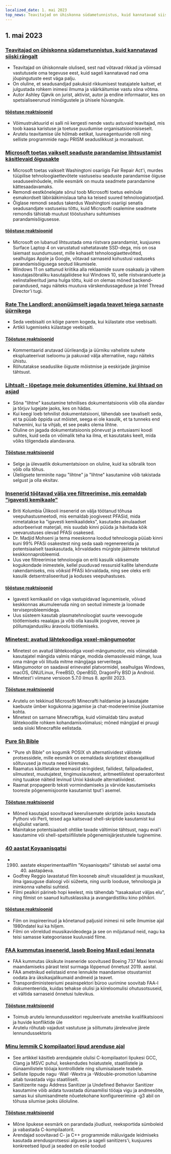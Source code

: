 ```yaml
---
localized_date: 1. mai 2023
top_news: Teavitajad on ühiskonna südametunnistus, kuid kannatavad siiski rängalt
---
```


## 1. mai 2023

### [Teavitajad on ühiskonna südametunnistus, kuid kannatavad siiski rängalt](https://covertactionmagazine.com/2023/04/25/whistleblowers-are-the-conscience-of-society-yet-suffer-gravely-for-trying-to-hold-the-rich-and-powerful-accountable-for-their-sins/)

- Teavitajad on ühiskonnale olulised, sest nad võtavad rikkad ja võimsad vastutusele oma tegevuse eest, kuid sageli kannatavad nad oma jõupingutuste eest väga palju.
- On oluline, et seadusandjad pakuksid rikkumisest teatajatele kaitset, et julgustada rohkem inimesi ilmuma ja väärkäitumise vastu sõna võtma.
- Autor Ashley Gjøvik on jurist, aktivist, autor ja endine informaator, kes on spetsialiseerunud inimõigustele ja ühisele hüvangule.

#### [tööstuse reaktsioonid](http://news.ycombinator.com/item?id=35762780)

- Võimustruktuurid ei salli nii kergesti nende vastu astuvaid teavitajad, mis toob kaasa karistuse ja toetuse puudumise organisatsioonisiseselt.
- Arutelu teavitamise üle hõlmab eetikat, luureagentuuride rolli ning selliste programmide nagu PRISM seaduslikkust ja moraalsust.

### [Microsoft toetas vaikselt seaduste parandamise lihtsustamist käsitlevaid õigusakte](https://grist.org/technology/microsoft-right-to-repair-quietly-supported-legislation-to-make-it-easier-to-fix-devices-heres-why-thats-a-big-deal/)

- Microsoft toetas vaikselt Washingtoni osariigis Fair Repair Act'i, murdes tüüpilise tehnoloogiaettevõtete vastuseisu seaduste parandamise õiguse seaduseelnõudele, mille eesmärk on muuta seadmete parandamine kättesaadavamaks.
- Remondi eestkõnelejate sõnul toob Microsofti toetus eelnõule esmakordselt läbirääkimislaua taha ka teised suured tehnoloogiatootjad.
- Õiglase remondi seadus takerdus Washingtoni osariigi senatis seadusandjate vastuseisu tõttu, kuid Microsofti osalemine seadmete remondis tähistab muutust tööstusharu suhtumises parandamisõigusesse.

#### [tööstuse reaktsioonid](http://news.ycombinator.com/item?id=35758842)

- Microsoft on lubanud lihtsustada oma riistvara parandamist, kusjuures Surface Laptop 4 on varustatud vahetatavate SSD-dega, mis on osa laiemast suundumusest, mille kohaselt tehnoloogiaettevõtted, sealhulgas Apple ja Google, võtavad sarnaseid kohustusi vastuseks parandamisõigusega seotud liikumisele.
- Windows 11 on sattunud kriitika alla reklaamide suure osakaalu ja vähem kasutajasõbraliku kasutajaliidese kui Windows 10, selle riistvaranõuete ja eelinstalleeritud jama hulga tõttu, kuid on olemas mõned backend-parandused, nagu näiteks muutuva värskendussageduse ja Intel Thread Director'i tugi.

### [Rate The Landlord: anonüümselt jagada teavet teiega sarnaste üürnikega](https://ratethelandlord.org)

- Seda veebisaiti on kõige parem kogeda, kui külastate otse veebisaiti.
- Artikli lugemiseks külastage veebisaiti.

#### [Tööstuse reaktsioonid](http://news.ycombinator.com/item?id=35759016)

- Kommentaarid arutavad üürileandja ja üürniku vaheliste suhete ekspluateerivat iseloomu ja pakuvad välja alternatiive, nagu näiteks ühistu.
- Rõhutatakse seaduslike õiguste mõistmise ja eeskirjade järgimise tähtsust.

### [Lihtsalt - lõpetage meie dokumentides ütlemine, kui lihtsad on asjad](https://justsimply.dev/)

- Sõna "lihtne" kasutamine tehnilises dokumentatsioonis võib olla alandav ja tõrjuv lugejate jaoks, kes on hädas.
- Kui keegi loeb tehnilist dokumentatsiooni, tähendab see tavaliselt seda, et ta püüab õppida uut mõistet, seega ei ole kasulik, et ta tunneks end halvemini, kui ta vihjab, et see peaks olema lihtne.
- Oluline on jagada dokumentatsioonis põnevust ja entusiasmi koodi suhtes, kuid seda on võimalik teha ka ilma, et kasutataks keelt, mida võiks tõlgendada alandavana.

#### [Tööstuse reaktsioonid](http://news.ycombinator.com/item?id=35759449)

- Selge ja ülevaatlik dokumentatsioon on oluline, kuid ka sõbralik toon võib olla tõhus.
- Üleliigsete terminite nagu "lihtne" ja "lihtne" kasutamine võib takistada selgust ja olla eksitav.

### [Insenerid töötavad välja vee filtreerimise, mis eemaldab "igavesti kemikaale"](https://news.ubc.ca/2023/03/22/new-ubc-water-treatment-zaps-forever-chemicals-for-good/)

- Briti Kolumbia Ülikooli insenerid on välja töötanud tõhusa veepuhastusmeetodi, mis eemaldab joogiveest PFASid, mida nimetatakse ka "igavesti kemikaalideks", kasutades ainulaadset adsorbeerivat materjali, mis suudab kinni püüda ja hävitada kõik veevarustuses olevad PFASi osakesed.
- Dr. Madjid Mohseni ja tema meeskonna loodud tehnoloogia püüab kinni kuni 99% PFASi osakestest ning seda saab regenereerida ja potentsiaalselt taaskasutada, kõrvaldades mürgiste jäätmete tekitatud keskkonnaprobleemid.
- Uus vee filtreerimise tehnoloogia on eriti kasulik väiksemate kogukondade inimestele, kellel puuduvad ressursid kallite lahenduste rakendamiseks, mis võiksid PFASi kõrvaldada, ning see oleks eriti kasulik detsentraliseeritud ja koduses veepuhastuses.

#### [tööstuse reaktsioonid](http://news.ycombinator.com/item?id=35764476)

- Igavesti kemikaalid on väga vastupidavad lagunemisele, võivad keskkonnas akumuleeruda ning on seotud inimeste ja loomade terviseprobleemidega.
- Uus süsteem kasutab plasmatehnoloogiat suurte veevoogude töötlemiseks reaalajas ja võib olla kasulik joogivee, reovee ja põllumajandusliku äravoolu töötlemiseks.

### [Minetest: avatud lähtekoodiga voxel-mängumootor](https://www.minetest.net/)

- Minetest on avatud lähtekoodiga voxel-mängumootor, mis võimaldab kasutajatel mängida valmis mänge, modida olemasolevaid mänge, luua oma mänge või liituda mitme mängijaga serveritega.
- Mängumootor on saadaval erinevatel platvormidel, sealhulgas Windows, macOS, GNU/Linux, FreeBSD, OpenBSD, DragonFly BSD ja Android.
- Minetest'i viimane versioon 5.7.0 ilmus 8. aprillil 2023.

#### [Tööstuse reaktsioonid](http://news.ycombinator.com/item?id=35766570)

- Arutelu on tekkinud Microsofti Minecrafti haldamise ja kasutajate kaebuste ümber kogukonna jagamise ja chat-modereerimise jõustamise kohta.
- Minetest on sarnane Minecraftiga, kuid võimaldab tänu avatud lähtekoodile rohkem kohandamisvõimalusi; mõned mängijad ei pruugi seda siiski Minecraftile eelistada.

### [Pure Sh Bible](https://github.com/dylanaraps/pure-sh-bible)

- "Pure sh Bible" on kogumik POSIX sh alternatiividest välistele protsessidele, mille eesmärk on eemaldada skriptidest ebavajalikud sõltuvused ja muuta need kiiremaks.
- Raamatus käsitletakse teemasid stringidest, failidest, failipadadest, silmustest, muutujatest, tingimuslausetest, aritmeetilistest operaatoritest ning tuuakse näiteid levinud Unixi käskude alternatiividest.
- Raamat propageerib teksti vormindamiseks ja värvide kasutamiseks tooreste põgenemisjoonte kasutamist tput'i asemel.

#### [Tööstuse reaktsioonid](http://news.ycombinator.com/item?id=35765707)

- Mõned kasutajad soovitavad keerulisemate skriptide jaoks kasutada Pythoni või Perli, teised aga kaitsevad shell-skriptide kasutamist kui elujõulist varianti.
- Mainitakse potentsiaalselt ohtlike tavade vältimise tähtsust, nagu eval'i kasutamine või shell-spetsiifilistele põgenemisjärjestustele tuginemine.

### [40 aastat Koyaanisqatsi](https://www.thecurb.com.au/40-years-of-koyaanisqatsi/)

- 1980. aastate eksperimentaalfilm "Koyaanisqatsi" tähistab sel aastal oma 40. aastapäeva.
- Godfrey Reggio lavastatud film koosneb ainult visuaalidest ja muusikast, ilma igasuguse dialoogi või süžeeta, ning uurib looduse, tehnoloogia ja inimkonna vahelisi suhteid.
- Filmi pealkiri pärineb hopi keelest, mis tähendab "tasakaalust väljas elu", ning filmist on saanud kultusklassika ja avangardistliku kino põhikiri.

#### [tööstuse reaktsioonid](http://news.ycombinator.com/item?id=35764584)

- Film on inspireerinud ja kõnetanud paljusid inimesi nii selle ilmumise ajal 1980ndatel kui ka hiljem.
- Filmi on võrreldud muusikavideodega ja see on mõjutanud neid, nagu ka teisi samasse kategooriasse kuuluvaid filme.

### [FAA kummutas insenerid, laseb Boeing Maxil edasi lennata](https://apnews.com/article/boeing-max-crashes-faa-ea8fac0ad2758b08c58d2d64756fbf37)

- FAA kummutas üksikute inseneride soovitused Boeing 737 Maxi lennuki maandamiseks pärast teist surmaga lõppenud õnnetust 2019. aastal.
- FAA ametnikud eelistasid enne lennukite maandamise otsustamist oodata ära üksikasjalikumaid andmeid ja teavet.
- Transpordiministeeriumi peainspektori büroo uurimine soovitab FAA-l dokumenteerida, kuidas tehakse olulisi ja kiireloomulisi ohutusotsuseid, et vältida sarnaseid õnnetusi tulevikus.

#### [Tööstuse reaktsioonid](http://news.ycombinator.com/item?id=35761706)

- Toimub arutelu lennundussektori reguleerivate ametnike kvalifikatsiooni ja huvide konfliktide üle
- Arutelu rõhutab vajadust vastutuse ja sõltumatu järelevalve järele lennundussektoris

### [Minu lemmik C kompilaatori lipud arenduse ajal](https://nullprogram.com/blog/2023/04/29/)

- See artikkel käsitleb arendajatele olulisi C-kompilaatori lipukesi GCC, Clang ja MSVC puhul, keskendudes hoiatustele, staatilistele ja dünaamilistele tööaja kontrollidele ning silumisalasele teabele.
- Selliste lippude nagu -Wall -Wextra ja -Wdouble-promotion lubamine aitab tuvastada vigu staatiliselt.
- Sanitizerite nagu Address Sanitizer ja Undefined Behavior Sanitizer kasutamine võib aidata tuvastada dünaamilisi tööaja vigu ja andmesõite, samas kui silumisandmete nõuetekohane konfigureerimine -g3 abil on tõhusa silumise jaoks ülioluline.

#### [Tööstuse reaktsioonid](http://news.ycombinator.com/item?id=35758898)

- Mõne lipukese eesmärk on parandada jõudlust, reeksportida sümboleid ja vabastada C-kompilaatorit.
- Arendajad soovitavad C- ja C++ programmide mäluvigade leidmiseks kasutada arendusprotsessi alguses ja sageli sanitizers'i, kusjuures konkreetsed lipud ja seaded on esile toodud

</Steps>
